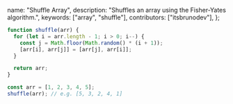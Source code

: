   name: "Shuffle Array",
  description: "Shuffles an array using the Fisher-Yates algorithm.",
  keywords: ["array", "shuffle"],
  contributors: ["itsbrunodev"],
};

```javascript
function shuffle(arr) {
  for (let i = arr.length - 1; i > 0; i--) {
    const j = Math.floor(Math.random() * (i + 1));
    [arr[i], arr[j]] = [arr[j], arr[i]];
  }

  return arr;
}
```

```javascript
const arr = [1, 2, 3, 4, 5];
shuffle(arr); // e.g. [5, 3, 2, 4, 1]
```
